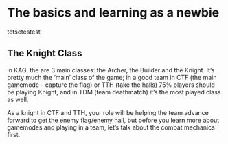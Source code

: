 # The basics and learning as a newbie

tetsetestest

## The Knight Class

in KAG, the are 3 main classes: the Archer, the Builder and the Knight. It’s pretty much the ‘main’ class of the game; in a good team in CTF (the main gamemode - capture the flag) or TTH (take the halls) 75% players should be playing Knight, and in TDM (team deathmatch) it’s the most played class as well.

As a knight in CTF and TTH, your role will be helping the team advance forward to get the enemy flag/enemy hall, but before you learn more about gamemodes and playing in a team, let’s talk about the combat mechanics first.

